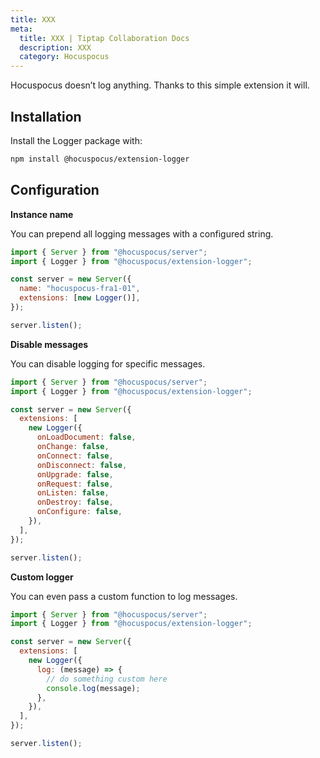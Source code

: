 ```yaml
---
title: XXX
meta:
  title: XXX | Tiptap Collaboration Docs
  description: XXX
  category: Hocuspocus
---
```


Hocuspocus doesn’t log anything. Thanks to this simple extension it will.

## Installation

Install the Logger package with:

```bash
npm install @hocuspocus/extension-logger
```

## Configuration

**Instance name**

You can prepend all logging messages with a configured string.

```js
import { Server } from "@hocuspocus/server";
import { Logger } from "@hocuspocus/extension-logger";

const server = new Server({
  name: "hocuspocus-fra1-01",
  extensions: [new Logger()],
});

server.listen();
```

**Disable messages**

You can disable logging for specific messages.

```js
import { Server } from "@hocuspocus/server";
import { Logger } from "@hocuspocus/extension-logger";

const server = new Server({
  extensions: [
    new Logger({
      onLoadDocument: false,
      onChange: false,
      onConnect: false,
      onDisconnect: false,
      onUpgrade: false,
      onRequest: false,
      onListen: false,
      onDestroy: false,
      onConfigure: false,
    }),
  ],
});

server.listen();
```

**Custom logger**

You can even pass a custom function to log messages.

```js
import { Server } from "@hocuspocus/server";
import { Logger } from "@hocuspocus/extension-logger";

const server = new Server({
  extensions: [
    new Logger({
      log: (message) => {
        // do something custom here
        console.log(message);
      },
    }),
  ],
});

server.listen();
```
